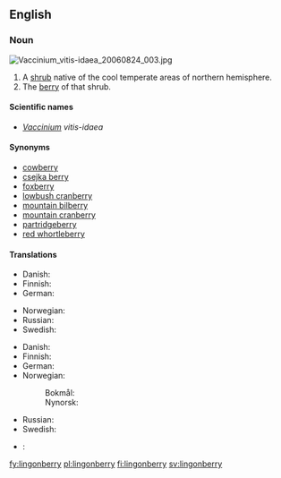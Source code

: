 {{wikipedia|vaccinium vitis-idaea}}
==English==

===Noun===
[[File:Vaccinium_vitis-idaea_20060824_003.jpg|thumb|right]]
{{en-noun|lingonberries}}

# A [[shrub]] native of the cool temperate areas of northern hemisphere.
# The [[berry]] of that shrub.

====Scientific names====
* ''[[Vaccinium]] vitis-idaea''

====Synonyms====
* [[cowberry]]
* [[csejka berry]]
* [[foxberry]]
* [[lowbush cranberry]]
* [[mountain bilberry]]
* [[mountain cranberry]]
* [[partridgeberry]]
* [[red whortleberry]]

====Translations====
{{trans-top|shrub}}
* Danish: {{t|da|tyttebær|n}}
* Finnish: {{t+|fi|puolukka}}
* German: {{t+|de|Preiselbeere|f}}
{{trans-mid}}
* Norwegian: {{t|no|tyttebærlyng|m}}
* Russian: {{t|ru|брусника|f|tr=brusníka}}
* Swedish: {{t+|sv|lingon|n}}
{{trans-bottom}}

{{trans-top|berry}}
* Danish: {{t|da|tyttebær|n}}
* Finnish: {{t+|fi|puolukka}}
* German: {{t+|de|Preiselbeere|f}}
* Norwegian:
*: Bokmål: {{t|no|tyttebær|n}}
*: Nynorsk: {{t|nn|tytebær|n|xs=Norwegian Nynorsk}}
{{trans-mid}}
* Russian: {{t|ru|брусника|f|tr=brusníka}}
* Swedish: {{t+|sv|lingon|n}}
{{trans-bottom}}

{{checktrans-top}}
* {{ttbc|Northern Sami}}: {{tø|se|jokŋa}}
{{checktrans-mid}}
{{checktrans-bottom}}

[[fy:lingonberry]]
[[pl:lingonberry]]
[[fi:lingonberry]]
[[sv:lingonberry]]